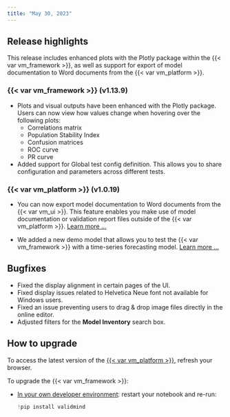 ```yaml
---
title: "May 30, 2023"
---
```


## Release highlights

This release includes enhanced plots with the Plotly package within the {{< var vm_framework >}}, as well as support for export of model documentation to Word documents from the {{< var vm_platform >}}.

### {{< var vm_framework >}} (v1.13.9)

- Plots and visual outputs have been enhanced with the Plotly package. Users can now view how values change when hovering over the following plots:
    - Correlations matrix
    - Population Stability Index
    - Confusion matrices
    - ROC curve
    - PR curve
- Added support for Global test config definition. This allows you to share configuration and parameters across different tests.

### {{< var vm_platform >}} (v1.0.19)

- You can now export model documentation to Word documents from the {{< var vm_ui >}}. This feature enables you make use of model documentation or validation report files outside of the {{< var vm_platform >}}. [Learn more ...](export-documentation.qmd)

- We added a new demo model that allows you to test the {{< var vm_framework >}} with a time-series forecasting model. [Learn more ...](samples-jupyter-notebooks.qmd)

## Bugfixes

- Fixed the display alignment in certain pages of the UI.
- Fixed display issues related to Helvetica Neue font not available for Windows users.
- Fixed an issue preventing users to drag & drop image files directly in the online editor.
- Adjusted filters for the **Model Inventory** search box.

## How to upgrade

To access the latest version of the [{{< var vm_platform >}}](http://app.prod.validmind.ai/), refresh your browser.

To upgrade the {{< var vm_framework >}}:

- [In your own developer environment](install-and-initialize-developer-framework.qmd): restart your notebook and re-run:
    
    ```python
    !pip install validmind
    ```